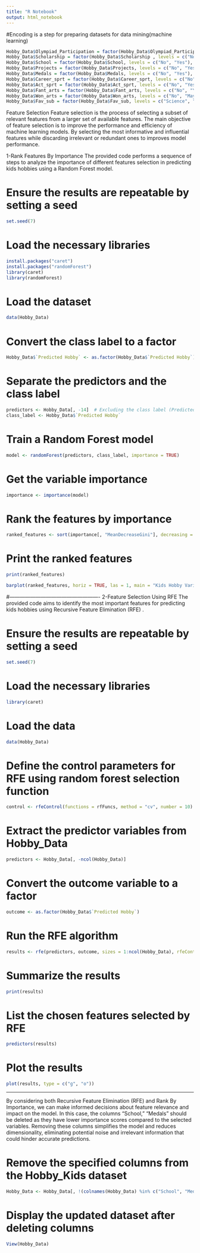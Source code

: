 ---
title: "R Notebook"
output: html_notebook
---

#Encoding is a step for preparing datasets for data mining(machine learning)
```{r}
Hobby_Data$Olympiad_Participation = factor(Hobby_Data$Olympiad_Participation,levels = c("No", "Yes"), labels = c(0, 1))
Hobby_Data$Scholarship = factor(Hobby_Data$Scholarship , levels = c("No", "Yes"), labels = c(0, 1))
Hobby_Data$School = factor(Hobby_Data$School, levels = c("No", "Yes"), labels = c(0, 1))
Hobby_Data$Projects = factor(Hobby_Data$Projects, levels = c("No", "Yes"), labels = c(0, 1))
Hobby_Data$Medals = factor(Hobby_Data$Medals, levels = c("No", "Yes"), labels = c(0, 1))
Hobby_Data$Career_sprt = factor(Hobby_Data$Career_sprt, levels = c("No", "Yes"), labels = c(0, 1))
Hobby_Data$Act_sprt = factor(Hobby_Data$Act_sprt, levels = c("No", "Yes"), labels = c(0, 1))
Hobby_Data$Fant_arts = factor(Hobby_Data$Fant_arts, levels = c("No", "Yes"), labels = c(0, 1))
Hobby_Data$Won_arts = factor(Hobby_Data$Won_arts, levels = c("No", "Maybe", "Yes"), labels = c(0, 2, 1))
Hobby_Data$Fav_sub = factor(Hobby_Data$Fav_sub, levels = c("Science", "Mathematics", "History/Geography", "Any language"), labels = c(1, 2, 3, 4))
```



Feature Selection
Feature selection is the process of selecting a subset of relevant features from a larger set of available features. The main objective of feature selection is to improve the performance and efficiency of machine learning models. By selecting the most informative and influential features while discarding irrelevant or redundant ones to improves model performance.

1-Rank Features By Importance
The provided code performs a sequence of steps to analyze the importance of different features selection in predicting kids hobbies using a Random Forest model.

# Ensure the results are repeatable by setting a seed
```{r}
set.seed(7)

```


# Load the necessary libraries
```{r}
install.packages("caret")
install.packages("randomForest")
library(caret)
library(randomForest)
```



# Load the dataset
```{r}
data(Hobby_Data)
```


# Convert the class label to a factor
```{r}
Hobby_Data$`Predicted Hobby` <- as.factor(Hobby_Data$`Predicted Hobby`)
```


# Separate the predictors and the class label
```{r}
predictors <- Hobby_Data[, -14]  # Excluding the class label (Predicted Hobby)
class_label <- Hobby_Data$`Predicted Hobby`
```

# Train a Random Forest model
```{r}
model <- randomForest(predictors, class_label, importance = TRUE)
```


# Get the variable importance
```{r}
importance <- importance(model)
```


# Rank the features by importance
```{r}
ranked_features <- sort(importance[, "MeanDecreaseGini"], decreasing = TRUE)
```


# Print the ranked features
```{r}
print(ranked_features)

barplot(ranked_features, horiz = TRUE, las = 1, main = "Kids Hobby Variable Importance Ranking")
```



#----------------------------------------------------
2-Feature Selection Using RFE
The provided code aims to identify the most important features for predicting kids hobbies using Recursive Feature Elimination (RFE) .

# Ensure the results are repeatable by setting a seed
```{r}
set.seed(7)
```

# Load the necessary libraries
```{r}
library(caret)
```


# Load the data
```{r}
data(Hobby_Data)
```


# Define the control parameters for RFE using random forest selection function
```{r}
control <- rfeControl(functions = rfFuncs, method = "cv", number = 10)
```


# Extract the predictor variables from Hobby_Data
```{r}
predictors <- Hobby_Data[, -ncol(Hobby_Data)]
```


# Convert the outcome variable to a factor
```{r}
outcome <- as.factor(Hobby_Data$`Predicted Hobby`)
```


# Run the RFE algorithm
```{r}
results <- rfe(predictors, outcome, sizes = 1:ncol(Hobby_Data), rfeControl = control)
```


# Summarize the results
```{r}
print(results)
```


# List the chosen features selected by RFE
```{r}
predictors(results)
```


# Plot the results
```{r}
plot(results, type = c("g", "o"))
```



---------------------------------------
By considering both Recursive Feature Elimination (RFE) and Rank By Importance, we can make informed decisions about feature relevance and impact on the model. In this case, the columns "School," "Medals"  should be deleted as they have lower importance scores compared to the selected variables. Removing these columns simplifies the model and reduces dimensionality, eliminating potential noise and irrelevant information that could hinder accurate predictions.

# Remove the specified columns from the Hobby_Kids dataset
```{r}
Hobby_Data <- Hobby_Data[, !(colnames(Hobby_Data) %in% c("School", "Medals"))]
```

# Display the updated dataset after deleting columns
```{r}
View(Hobby_Data)
```

